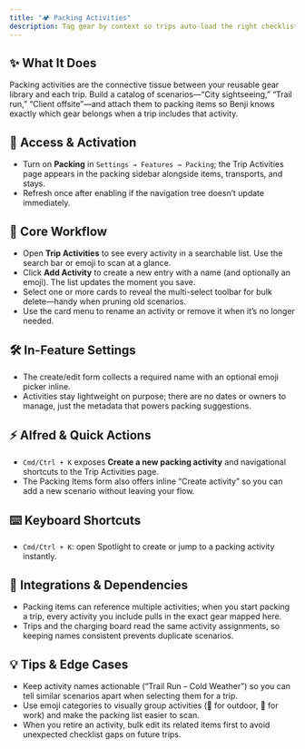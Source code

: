 ```yaml
---
title: "🏕️ Packing Activities"
description: Tag gear by context so trips auto-load the right checklist every time
---
```


## ✨ What It Does

Packing activities are the connective tissue between your reusable gear library and each trip. Build a catalog of scenarios—“City sightseeing,” “Trail run,” “Client offsite”—and attach them to packing items so Benji knows exactly which gear belongs when a trip includes that activity.

## 🚪 Access & Activation

- Turn on **Packing** in `Settings → Features → Packing`; the Trip Activities page appears in the packing sidebar alongside items, transports, and stays.
- Refresh once after enabling if the navigation tree doesn’t update immediately.

## 🧭 Core Workflow

- Open **Trip Activities** to see every activity in a searchable list. Use the search bar or emoji to scan at a glance.
- Click **Add Activity** to create a new entry with a name (and optionally an emoji). The list updates the moment you save.
- Select one or more cards to reveal the multi-select toolbar for bulk delete—handy when pruning old scenarios.
- Use the card menu to rename an activity or remove it when it’s no longer needed.

## 🛠️ In-Feature Settings

- The create/edit form collects a required name with an optional emoji picker inline.
- Activities stay lightweight on purpose; there are no dates or owners to manage, just the metadata that powers packing suggestions.

## ⚡ Alfred & Quick Actions

- `Cmd/Ctrl + K` exposes **Create a new packing activity** and navigational shortcuts to the Trip Activities page.
- The Packing Items form also offers inline “Create activity” so you can add a new scenario without leaving your flow.

## ⌨️ Keyboard Shortcuts

- `Cmd/Ctrl + K`: open Spotlight to create or jump to a packing activity instantly.

## 🔗 Integrations & Dependencies

- Packing items can reference multiple activities; when you start packing a trip, every activity you include pulls in the exact gear mapped here.
- Trips and the charging board read the same activity assignments, so keeping names consistent prevents duplicate scenarios.

## 💡 Tips & Edge Cases

- Keep activity names actionable (“Trail Run – Cold Weather”) so you can tell similar scenarios apart when selecting them for a trip.
- Use emoji categories to visually group activities (🥾 for outdoor, 💼 for work) and make the packing list easier to scan.
- When you retire an activity, bulk edit its related items first to avoid unexpected checklist gaps on future trips.
